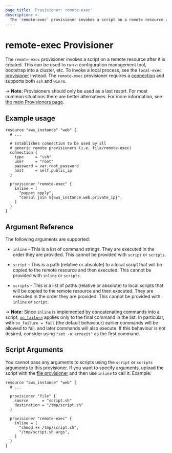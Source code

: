 ```yaml
---
page_title: 'Provisioner: remote-exec'
description: >-
  The `remote-exec` provisioner invokes a script on a remote resource after it is created. This can be used to run a configuration management tool, bootstrap into a cluster, etc. To invoke a local process, see the `local-exec` provisioner instead. The `remote-exec` provisioner supports both `ssh` and `winrm` type connections.
---
```


# remote-exec Provisioner

The `remote-exec` provisioner invokes a script on a remote resource after it
is created. This can be used to run a configuration management tool, bootstrap
into a cluster, etc. To invoke a local process, see the `local-exec`
[provisioner](/language/resources/provisioners/local-exec) instead. The `remote-exec`
provisioner requires a [connection](/language/resources/provisioners/connection) 
and supports both `ssh` and `winrm`.

-> **Note:** Provisioners should only be used as a last resort. For most
common situations there are better alternatives. For more information, see
[the main Provisioners page](/language/resources/provisioners/).

## Example usage

```hcl
resource "aws_instance" "web" {
  # ...

  # Establishes connection to be used by all 
  # generic remote provisioners (i.e. file/remote-exec)
  connection {
    type     = "ssh"
    user     = "root"
    password = var.root_password
    host     = self.public_ip
  }

  provisioner "remote-exec" {
    inline = [
      "puppet apply",
      "consul join ${aws_instance.web.private_ip}",
    ]
  }
}
```

## Argument Reference

The following arguments are supported:

- `inline` - This is a list of command strings. They are executed in the order
  they are provided. This cannot be provided with `script` or `scripts`.

- `script` - This is a path (relative or absolute) to a local script that will
  be copied to the remote resource and then executed. This cannot be provided
  with `inline` or `scripts`.

- `scripts` - This is a list of paths (relative or absolute) to local scripts
  that will be copied to the remote resource and then executed. They are executed
  in the order they are provided. This cannot be provided with `inline` or `script`.

-> **Note:** Since `inline` is implemented by concatenating commands into a script, [`on_failure`](/language/resources/provisioners/syntax#failure-behavior) applies only to the final command in the list. In particular, with `on_failure = fail` (the default behaviour) earlier commands will be allowed to fail, and later commands will also execute. If this behaviour is not desired, consider using `"set -o errexit"` as the first command.

## Script Arguments

You cannot pass any arguments to scripts using the `script` or
`scripts` arguments to this provisioner. If you want to specify arguments,
upload the script with the
[file provisioner](/language/resources/provisioners/file)
and then use `inline` to call it. Example:

```hcl
resource "aws_instance" "web" {
  # ...

  provisioner "file" {
    source      = "script.sh"
    destination = "/tmp/script.sh"
  }

  provisioner "remote-exec" {
    inline = [
      "chmod +x /tmp/script.sh",
      "/tmp/script.sh args",
    ]
  }
}
```
